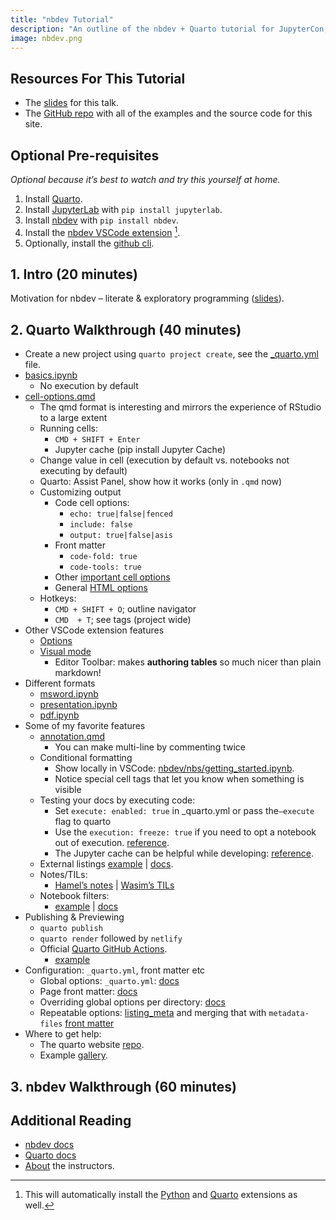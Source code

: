 ```yaml
---
title: "nbdev Tutorial"
description: "An outline of the nbdev + Quarto tutorial for JupyterCon, 2023."
image: nbdev.png
---
```


## Resources For This Tutorial

- The [slides](https://docs.google.com/presentation/d/1Ri4m4KxXaR5rH-zMM_EGZNhupj0SlpiSac2jAhpFpyI/edit?usp=sharing) for this talk.
- The [GitHub repo](https://github.com/fastai/jupytercon-2023) with all of the examples and the source code for this site.

## Optional Pre-requisites

_Optional because it's best to watch and try this yourself at home._

1. Install [Quarto](https://quarto.org/docs/get-started/).
2. Install [JupyterLab](https://jupyterlab.readthedocs.io/en/stable/getting_started/installation.html) with `pip install jupyterlab`.
3. Install [nbdev](https://nbdev.fast.ai/) with `pip install nbdev`.
4. Install the [nbdev VSCode extension](https://marketplace.visualstudio.com/items?itemName=hamelhusain.nbdev) [^1].
5. Optionally, install the [github cli](https://cli.github.com/).

## 1. Intro (20 minutes)

Motivation for nbdev -- literate & exploratory programming ([slides](https://docs.google.com/presentation/d/1Ri4m4KxXaR5rH-zMM_EGZNhupj0SlpiSac2jAhpFpyI/edit?usp=sharing)).

## 2. Quarto Walkthrough (40 minutes)

- Create a new project using `quarto project create`, see the [_quarto.yml](https://github.com/fastai/jupytercon-2023/tree/main/_quarto_demo/_quarto.yml) file.
- [basics.ipynb](https://github.com/fastai/jupytercon-2023/tree/main/_quarto_demo/basics.ipynb)
    - No execution by default
- [cell-options.qmd](https://github.com/fastai/jupytercon-2023/blob/main/_quarto_demo/cell-options.qmd)
    - The qmd format is interesting and mirrors the experience of RStudio to a large extent
    - Running cells: 
        - `CMD + SHIFT + Enter`
        - Jupyter cache (pip install Jupyter Cache)
    - Change value in cell (execution by default vs. notebooks not executing by default)
    - Quarto: Assist Panel, show how it works (only in `.qmd` now)
    - Customizing output
        - Code cell options:
            - `echo: true|false|fenced`
            - `include: false`
            - `output: true|false|asis`
        - Front matter
            - `code-fold: true`
            - `code-tools: true`
        - Other [important cell options](https://quarto.org/docs/reference/cells/cells-jupyter.html#overview)
        - General [HTML options](https://quarto.org/docs/output-formats/html-basics.html)
    - Hotkeys: 
        - `CMD + SHIFT + O`; outline navigator
        - `CMD  + T`; see tags (project wide)
- Other VSCode extension features
    - [Options](https://quarto.org/docs/tools/vscode.html)
    - [Visual mode](https://quarto.org/docs/visual-editor/vscode/)
        - Editor Toolbar: makes **authoring tables** so much nicer than plain markdown!
- Different formats
    - [msword.ipynb](https://github.com/fastai/jupytercon-2023/tree/main/_quarto_demo/msword.ipynb)
    - [presentation.ipynb](https://github.com/fastai/jupytercon-2023/tree/main/_quarto_demo/presentation.ipynb)
    - [pdf.ipynb](https://github.com/fastai/jupytercon-2023/tree/main/_quarto_demo/pdf.ipynb)
- Some of my favorite features
    - [annotation.qmd](https://github.com/fastai/jupytercon-2023/tree/main/_quarto_demo/annotation.qmd)
        - You can make multi-line by commenting twice
    - Conditional formatting
        - Show locally in VSCode: [nbdev/nbs/getting_started.ipynb](https://github.com/fastai/nbdev/blob/master/nbs/getting_started.ipynb).
        - Notice special cell tags that let you know when something is visible
    - Testing your docs by executing code:
        - Set `execute: enabled: true` in _quarto.yml or pass the`—execute` flag to quarto
        - Use the `execution: freeze: true` if you need to opt a notebook out of execution. [reference](https://quarto.org/docs/computations/caching.html#disabling-execution).
        - The Jupyter cache can be helpful while developing: [reference](https://quarto.org/docs/computations/caching.html#jupyter-cache).
    - External listings [example](https://github.com/hamelsmu/hamel/blob/master/index.qmd#L16) | [docs](https://quarto.org/docs/websites/website-listings-custom.html#metadata-file-listings). 
    - Notes/TILs:
        - [Hamel's notes](https://hamel.dev/notes/) | [Wasim's TILs](https://wasimlorgat.com/tils/)
    - Notebook filters:
        - [example](https://github.com/hamelsmu/hamel/blob/master/quarto_filter.py) | [docs](https://quarto.org/docs/extensions/nbfilter.html)
- Publishing & Previewing
    - `quarto publish`
    - `quarto render` followed by `netlify`
    - Official [Quarto GitHub Actions](https://github.com/quarto-dev/quarto-actions).
        - [example](./gha.qmd)
- Configuration: `_quarto.yml`, front matter etc
    - Global options: `_quarto.yml`: [docs](https://quarto.org/docs/websites/index.html#config-file)
    - Page front matter: [docs](https://quarto.org/docs/output-formats/html-basics.html)
    - Overriding global options per directory: [docs](https://quarto.org/docs/projects/quarto-projects.html#directory-metadata)
    - Repeatable options: [listing_meta](https://github.com/hamelsmu/hamel/blob/master/notes/_listing_meta.yml) and merging that with `metadata-files` [front matter](https://github.com/hamelsmu/hamel/blob/master/notes/quarto/index.qmd)
- Where to get help:
    - The quarto website [repo](https://github.com/quarto-dev/quarto-web).
    - Example [gallery](https://quarto.org/docs/gallery/).

[^1]: This will automatically install the [Python](https://marketplace.visualstudio.com/items?itemName=ms-python.python) and [Quarto](https://marketplace.visualstudio.com/items?itemName=quarto.quarto) extensions as well.

## 3. nbdev Walkthrough (60 minutes)



## Additional Reading

- [nbdev docs](https://nbdev.fast.ai/)
- [Quarto docs](https://quarto.org/docs/)
- [About](./about.qmd) the instructors.
